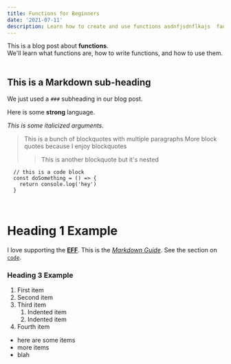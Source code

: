 ```yaml
---
title: Functions for Beginners
date: '2021-07-11'
description: Learn how to create and use functions asdnfjsdnflkajs  fadskf asdfdfsa
---
```


<div>
  This is a blog post about <strong>functions</strong>. <br/>
  We'll learn what functions are, how to write functions, and how to use them.
</div>

<br/>

## This is a Markdown sub-heading
We just used a `###` subheading in our blog post.

Here is some **strong** language. 


*This is some italicized arguments*. 


> This is a bunch of blockquotes with multiple paragraphs 
> More block quotes because I enjoy blockquotes 
>> This is another blockquote but it's nested

```
  // this is a code block
  const doSomething = () => {
    return console.log('hey')
  }
```

<br/>

# Heading 1 Example 

I love supporting the **[EFF](https://eff.org)**.
This is the *[Markdown Guide](https://www.markdownguide.org)*.
See the section on [`code`](#code).

### Heading 3 Example 

1. First item
2. Second item
3. Third item
    1. Indented item
    2. Indented item
4. Fourth item


- here are some items 
- more items 
- blah